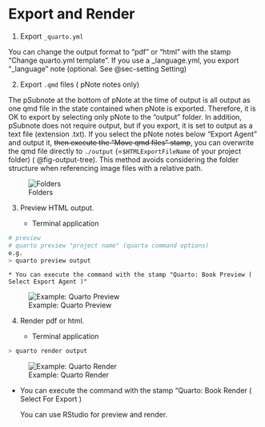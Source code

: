 

# Export and Render {#sec-export }



1. Export `_quarto.yml`

You can change the output format to "pdf" or "html"  with the stamp "Change quarto.yml template".
If you use a _language.yml, you export "_language" note (optional. See  @sec-setting Setting)


2. Export  `.qmd` files ( pNote notes only)

The pSubnote at the bottom of pNote at the time of output is all output as one qmd file in the state contained when pNote is exported. Therefore, it is OK to export by selecting only pNote to the "output" folder. In addition, pSubnote does not require output, but if you export, it is set to output as a text file (extension .txt).
If you select the pNote notes below "Export Agent" and output it, ~~then execute the "Move qmd files" stamp~~, you can overwrite the qmd file directly to `./output` (=`$HTMLExportFileName` of your project folder) ( @fig-output-tree). This method avoids considering the folder structure when referencing image files with a relative path.

![Folders](screenshots/outputfoldertree01.png){#fig-output-tree}



3. Preview HTML output. 



    * Terminal application 


```zsh
# preview
# quarto preview "project name" (quarto command options)
e.g. 
> quarto preview output
```



    * You can execute the command with the stamp "Quarto: Book Preview ( Select Export Agent )" 


![Example: Quarto Preview](screenshots/quartorenderexample02.png){#fig-quarto-preview}



4. Render pdf or html.



    * Terminal application 


```zsh
> quarto render output
```


![Example: Quarto Render](screenshots/quartorenderexample01.png){#fig-quarto-render}



* You can execute the command with the stamp "Quarto: Book Render ( Select For Export ) 

    You can use RStudio for preview and render.





